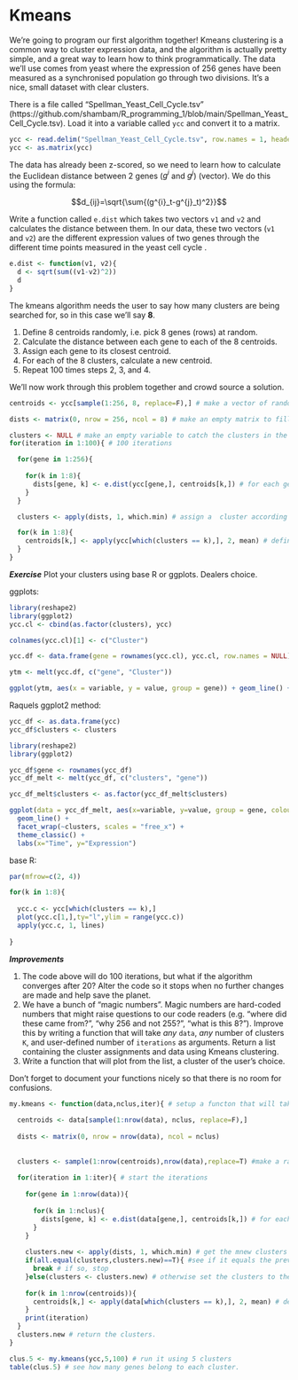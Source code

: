 # Kmeans

We're going to program our first algorithm together! Kmeans clustering is a common way to cluster expression data, and the algorithm is actually pretty simple, and a great way to learn how to think programmatically. The data we'll use comes from yeast where the expression of 256 genes have been measured as a synchronised population go through two divisions. It's a nice, small dataset with clear clusters.

There is a file called "Spellman_Yeast_Cell_Cycle.tsv" (https://github.com/shambam/R_programming_1/blob/main/Spellman_Yeast_Cell_Cycle.tsv). Load it into a variable called `ycc` and convert it to a matrix.
```r
ycc <- read.delim("Spellman_Yeast_Cell_Cycle.tsv", row.names = 1, header = T, sep = "\t")
ycc <- as.matrix(ycc)
```

The data has already been z-scored, so we need to learn how to calculate the Euclidean distance between 2 genes ($g^{i}$ and $g^{j}$) (vector). We do this using the formula:

$$d_{ij}=\sqrt{\sum{(g^{i}_t-g^{j}_t)^2}}$$

Write a function called `e.dist` which takes two vectors `v1` and `v2` and calculates the distance between them. In our data, these two vectors (`v1` and `v2`) are the different expression values of two genes through the different time points measured in the yeast cell cycle .
```r
e.dist <- function(v1, v2){
  d <- sqrt(sum((v1-v2)^2))
  d
}
```

The kmeans algorithm needs the user to say how many clusters are being searched for, so in this case we'll say **8**.

1. Define 8 centroids randomly, i.e. pick 8 genes (rows) at random.
2. Calculate the distance between each gene to each of the 8 centroids.
3. Assign each gene to its closest centroid.
4. For each of the 8 clusters, calculate a new centroid.
5. Repeat 100 times steps 2, 3, and 4.

We'll now work through this problem together and crowd source a solution.
```r
centroids <- ycc[sample(1:256, 8, replace=F),] # make a vector of random clusters. We are sampling 8 numbers (since we want 8 centroids) out of the vector 1:256 which represents the genes in ycc. Check that we indeed have 256 genes in ycc!

dists <- matrix(0, nrow = 256, ncol = 8) # make an empty matrix to fill with distances.

clusters <- NULL # make an empty variable to catch the clusters in the loop below
for(iteration in 1:100){ # 100 iterations

  for(gene in 1:256){
  
    for(k in 1:8){
      dists[gene, k] <- e.dist(ycc[gene,], centroids[k,]) # for each gene calculate the distance to each centroid (k).
    }
  }

  clusters <- apply(dists, 1, which.min) # assign a  cluster according to which centroid is nearest

  for(k in 1:8){
    centroids[k,] <- apply(ycc[which(clusters == k),], 2, mean) # define new centroids.
  }
}

```

***Exercise*** Plot your clusters using base R or ggplots. Dealers choice.

ggplots:
```r
library(reshape2)
library(ggplot2)
ycc.cl <- cbind(as.factor(clusters), ycc)

colnames(ycc.cl)[1] <- c("Cluster")

ycc.df <- data.frame(gene = rownames(ycc.cl), ycc.cl, row.names = NULL)

ytm <- melt(ycc.df, c("gene", "Cluster"))

ggplot(ytm, aes(x = variable, y = value, group = gene)) + geom_line() + facet_wrap(~Cluster, ncol = 3)
```


Raquels ggplot2 method:
```r

ycc_df <- as.data.frame(ycc)
ycc_df$clusters <- clusters

library(reshape2)
library(ggplot2)

ycc_df$gene <- rownames(ycc_df)
ycc_df_melt <- melt(ycc_df, c("clusters", "gene"))

ycc_df_melt$clusters <- as.factor(ycc_df_melt$clusters)

ggplot(data = ycc_df_melt, aes(x=variable, y=value, group = gene, colour=clusters)) + 
  geom_line() + 
  facet_wrap(~clusters, scales = "free_x") + 
  theme_classic() + 
  labs(x="Time", y="Expression") 
```

base R:

```r
par(mfrow=c(2, 4))

for(k in 1:8){
  
  ycc.c <- ycc[which(clusters == k),]
  plot(ycc.c[1,],ty="l",ylim = range(ycc.c))
  apply(ycc.c, 1, lines)
  
}


```

***Improvements***

1. The code above will do 100 iterations, but what if the algorithm converges after 20? Alter the code so it stops when no further changes are made and help save the planet.
2. We have a bunch of "magic numbers". Magic numbers are hard-coded numbers that might raise questions to our code readers (e.g. "where did these came from?", "why 256 and not 255?", "what is this 8?"). Improve this by writing a function that will take *any* `data`, *any* number of clusters `K`, and user-defined number of `iterations` as arguments. Return a list containing the cluster assignments and data using Kmeans clustering. 
3. Write a function that will plot from the list, a cluster of the user's choice.

Don't forget to document your functions nicely so that there is no room for confusions.


```r
my.kmeans <- function(data,nclus,iter){ # setup a functon that will take some data, number of clusters, and max number of iterations.
  
  centroids <- data[sample(1:nrow(data), nclus, replace=F),] 
  
  dists <- matrix(0, nrow = nrow(data), ncol = nclus) 
  
  
  clusters <- sample(1:nrow(centroids),nrow(data),replace=T) #make a random assignment of clusters to start off
  
  for(iteration in 1:iter){ # start the iterations
    
    for(gene in 1:nrow(data)){
      
      for(k in 1:nclus){
        dists[gene, k] <- e.dist(data[gene,], centroids[k,]) # for each gene calculate the distance to each centroid (k).
      }
    }
    
    clusters.new <- apply(dists, 1, which.min) # get the mnew clusters assignments
    if(all.equal(clusters,clusters.new)==T){ #see if it equals the previous round
      break # if so, stop
    }else(clusters <- clusters.new) # otherwise set the clusters to the new.clusters
    
    for(k in 1:nrow(centroids)){
      centroids[k,] <- apply(data[which(clusters == k),], 2, mean) # define new centroids.
    }
    print(iteration)
  }
  clusters.new # return the clusters.
}

clus.5 <- my.kmeans(ycc,5,100) # run it using 5 clusters
table(clus.5) # see how many genes belong to each cluster.



```